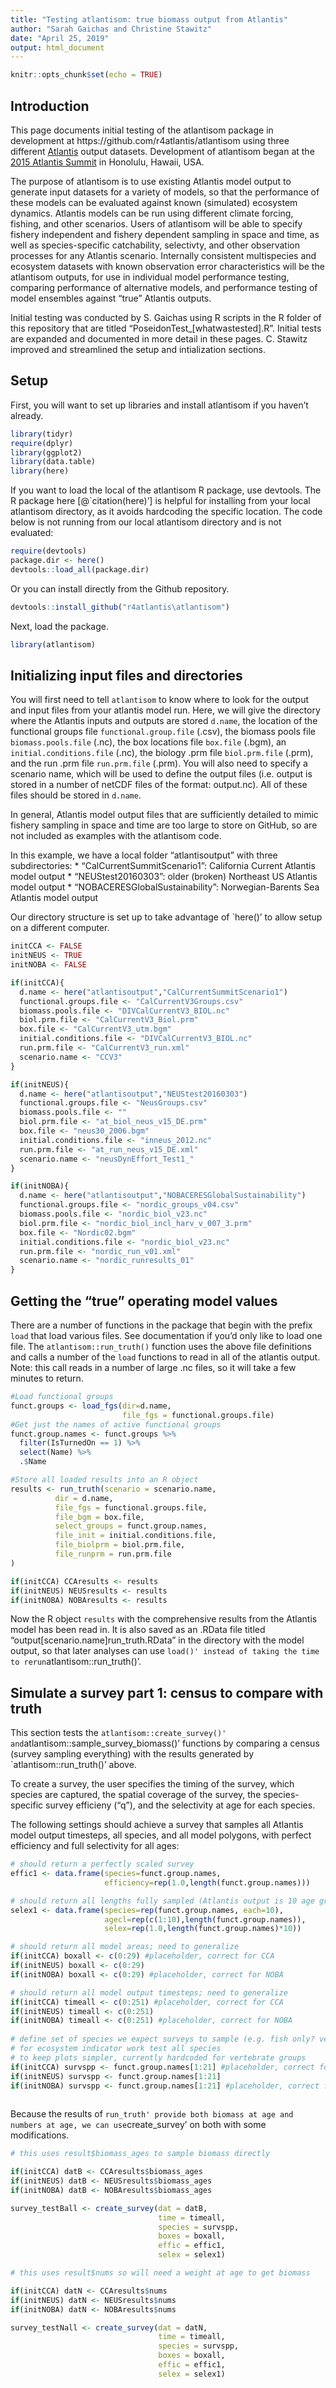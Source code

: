 ```yaml
---
title: "Testing atlantisom: true biomass output from Atlantis"
author: "Sarah Gaichas and Christine Stawitz"
date: "April 25, 2019"
output: html_document
---
```


```r
knitr::opts_chunk$set(echo = TRUE)
```

## Introduction

This page documents initial testing of the atlantisom package in development at https://github.com/r4atlantis/atlantisom using three different [Atlantis](https://research.csiro.au/atlantis/) output datasets. Development of atlantisom began at the [2015 Atlantis Summit](https://research.csiro.au/atlantis/atlantis-summit/) in Honolulu, Hawaii, USA. 

The purpose of atlantisom is to use existing Atlantis model output to generate input datasets for a variety of models, so that the performance of these models can be evaluated against known (simulated) ecosystem dynamics. Atlantis models can be run using different climate forcing, fishing, and other scenarios. Users of atlantisom will be able to specify fishery independent and fishery dependent sampling in space and time, as well as species-specific catchability, selectivty, and other observation processes for any Atlantis scenario. Internally consistent multispecies and ecosystem datasets with known observation error characteristics will be the atlantisom outputs, for use in individual model performance testing, comparing performance of alternative models, and performance testing of model ensembles against "true" Atlantis outputs.

Initial testing was conducted by S. Gaichas using R scripts in the R folder of this repository that are titled "PoseidonTest_[whatwastested].R". Initial tests are expanded and documented in more detail in these pages. C. Stawitz improved and streamlined the setup and intialization sections. 

## Setup

First, you will want to set up libraries and install atlantisom if you haven't already.

```r
library(tidyr)
require(dplyr)
library(ggplot2)
library(data.table)
library(here)
```

If you want to load the local of the atlantisom R package, use devtools. The R package here [@`citation(here)'] is helpful for installing from your local atlantisom directory, as it avoids hardcoding the specific location. The code below is not running from our local atlantisom directory and is not evaluated:

```r
require(devtools)
package.dir <- here()
devtools::load_all(package.dir)
```

Or you can install directly from the Github repository.

```r
devtools::install_github("r4atlantis\atlantisom")
```

Next, load the package. 

```r
library(atlantisom)
```

## Initializing input files and directories

You will first need to tell `atlantisom` to know where to look for the output and input files from your atlantis model run. Here, we will give the directory where the Atlantis inputs and outputs are stored `d.name`, the location of the functional groups file `functional.group.file` (.csv), the biomass pools file `biomass.pools.file` (.nc), the box locations file `box.file` (.bgm), an `initial.conditions.file` (.nc), the biology .prm file `biol.prm.file` (.prm), and the run .prm file `run.prm.file` (.prm). You will also need to specify a scenario name, which will be used to define the output files (i.e. output is stored in a number of netCDF files of the format: output<scenario><value>.nc). All of these files should be stored in `d.name`.

In general, Atlantis model output files that are sufficiently detailed to mimic fishery sampling in space and time are too large to store on GitHub, so are not included as examples with the atlantisom code. 

In this example, we have a local folder "atlantisoutput" with three subdirectories:
  * "CalCurrentSummitScenario1": California Current Atlantis model output
  * "NEUStest20160303": older (broken) Northeast US Atlantis model output
  * "NOBACERESGlobalSustainability": Norwegian-Barents Sea Atlantis model output
  
Our directory structure is set up to take advantage of `here()' to allow setup on a different computer.

```r

initCCA <- FALSE
initNEUS <- TRUE
initNOBA <- FALSE

if(initCCA){
  d.name <- here("atlantisoutput","CalCurrentSummitScenario1")
  functional.groups.file <- "CalCurrentV3Groups.csv"
  biomass.pools.file <- "DIVCalCurrentV3_BIOL.nc"
  biol.prm.file <- "CalCurrentV3_Biol.prm"
  box.file <- "CalCurrentV3_utm.bgm"
  initial.conditions.file <- "DIVCalCurrentV3_BIOL.nc"
  run.prm.file <- "CalCurrentV3_run.xml"
  scenario.name <- "CCV3"
}

if(initNEUS){
  d.name <- here("atlantisoutput","NEUStest20160303")
  functional.groups.file <- "NeusGroups.csv" 
  biomass.pools.file <- ""
  biol.prm.file <- "at_biol_neus_v15_DE.prm"
  box.file <- "neus30_2006.bgm"
  initial.conditions.file <- "inneus_2012.nc"
  run.prm.file <- "at_run_neus_v15_DE.xml"
  scenario.name <- "neusDynEffort_Test1_"
}

if(initNOBA){
  d.name <- here("atlantisoutput","NOBACERESGlobalSustainability")
  functional.groups.file <- "nordic_groups_v04.csv" 
  biomass.pools.file <- "nordic_biol_v23.nc"
  biol.prm.file <- "nordic_biol_incl_harv_v_007_3.prm"
  box.file <- "Nordic02.bgm"
  initial.conditions.file <- "nordic_biol_v23.nc"
  run.prm.file <- "nordic_run_v01.xml"
  scenario.name <- "nordic_runresults_01"
}

```

## Getting the "true" operating model values

There are a number of functions in the package that begin with the prefix `load` that load various files. See documentation if you'd only like to load one file. The `atlantisom::run_truth()` function uses the above file definitions and calls a number of the `load` functions to read in all of the atlantis output. Note: this call reads in a number of large .nc files, so it will take a few minutes to return.

```r
#Load functional groups
funct.groups <- load_fgs(dir=d.name,
                         file_fgs = functional.groups.file)
#Get just the names of active functional groups
funct.group.names <- funct.groups %>% 
  filter(IsTurnedOn == 1) %>%
  select(Name) %>%
  .$Name

```

```r
#Store all loaded results into an R object
results <- run_truth(scenario = scenario.name,
          dir = d.name,
          file_fgs = functional.groups.file,
          file_bgm = box.file,
          select_groups = funct.group.names,
          file_init = initial.conditions.file,
          file_biolprm = biol.prm.file,
          file_runprm = run.prm.file
)

if(initCCA) CCAresults <- results
if(initNEUS) NEUSresults <- results
if(initNOBA) NOBAresults <- results

```

Now the R object `results` with the comprehensive results from the Atlantis model has been read in. It is also saved as an .RData file titled "output[scenario.name]run_truth.RData" in the directory with the model output, so that later analyses can use `load()' instead of taking the time to rerun `atlantisom::run_truth()'. 

## Simulate a survey part 1: census to compare with truth

This section tests the `atlantisom::create_survey()' and `atlantisom::sample_survey_biomass()' functions by comparing a census (survey sampling everything) with the results generated by `atlantisom::run_truth()' above. 

To create a survey, the user specifies the timing of the survey, which species are captured, the spatial coverage of the survey, the species-specific survey efficieny ("q"), and the selectivity at age for each species. 

The following settings should achieve a survey that samples all Atlantis model output timesteps, all species, and all model polygons, with perfect efficiency and full selectivity for all ages: 

```r

# should return a perfectly scaled survey 
effic1 <- data.frame(species=funct.group.names,
                     efficiency=rep(1.0,length(funct.group.names)))

# should return all lengths fully sampled (Atlantis output is 10 age groups per spp)
selex1 <- data.frame(species=rep(funct.group.names, each=10),
                     agecl=rep(c(1:10),length(funct.group.names)),
                     selex=rep(1.0,length(funct.group.names)*10))

# should return all model areas; need to generalize
if(initCCA) boxall <- c(0:29) #placeholder, correct for CCA
if(initNEUS) boxall <- c(0:29)
if(initNOBA) boxall <- c(0:29) #placeholder, correct for NOBA

# should return all model output timesteps; need to generalize
if(initCCA) timeall <- c(0:251) #placeholder, correct for CCA
if(initNEUS) timeall <- c(0:251)
if(initNOBA) timeall <- c(0:251) #placeholder, correct for NOBA
  
# define set of species we expect surveys to sample (e.g. fish only? vertebrates?)
# for ecosystem indicator work test all species
# to keep plots simpler, currently hardcoded for vertebrate groups
if(initCCA) survspp <- funct.group.names[1:21] #placeholder, correct for CCA
if(initNEUS) survspp <- funct.group.names[1:21]
if(initNOBA) survspp <- funct.group.names[1:21] #placeholder, correct for NOBA
  
```

Because the results of `run_truth' provide both biomass at age and numbers at age, we can use `create_survey' on both with some modifications.

```r

# this uses result$biomass_ages to sample biomass directly

if(initCCA) datB <- CCAresults$biomass_ages
if(initNEUS) datB <- NEUSresults$biomass_ages
if(initNOBA) datB <- NOBAresults$biomass_ages

survey_testBall <- create_survey(dat = datB,
                                 time = timeall,
                                 species = survspp,
                                 boxes = boxall,
                                 effic = effic1,
                                 selex = selex1)

```

```r

# this uses result$nums so will need a weight at age to get biomass

if(initCCA) datN <- CCAresults$nums
if(initNEUS) datN <- NEUSresults$nums
if(initNOBA) datN <- NOBAresults$nums

survey_testNall <- create_survey(dat = datN,
                                 time = timeall,
                                 species = survspp,
                                 boxes = boxall,
                                 effic = effic1,
                                 selex = selex1)

```

